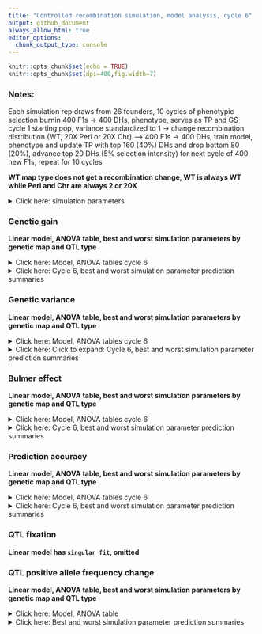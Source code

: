 ```yaml
---
title: "Controlled recombination simulation, model analysis, cycle 6"
output: github_document
always_allow_html: true
editor_options: 
  chunk_output_type: console
---
```


```r
knitr::opts_chunk$set(echo = TRUE)
knitr::opts_chunk$set(dpi=400,fig.width=7)
```

### Notes:   
Each simulation rep draws from 26 founders, 10 cycles of phenotypic selection burnin 400 F1s -> 400 DHs, phenotype, serves as TP and GS cycle 1 starting pop, variance standardized to 1 -> change recombination distribution (WT, 20X Peri or 20X Chr) --> 400 F1s -> 400 DHs, train model, phenotype and update TP with top 160 (40%) DHs and drop bottom 80 (20%), advance top 20 DHs (5% selection intensity) for next cycle of 400 new F1s, repeat for 10 cycles   

**WT map type does not get a recombination change, WT is always WT while Peri and Chr are always 2 or 20X**  

<details><summary>Click here: simulation parameters</summary> 

#### Variables:   

**Recombination:** WT, 2X or 20X     
**Genetic map change:** WT, Pericentromere or Chromosome   
**Repulsion:** 1:5  
**QTL type:** Random or deleterious variant 
**Heritability:** 0.2 or 0.8   
**QTL per Chr:** 2 or 200    
**Relationship matrix:** genomewide or causal variant  

#### Load packages and data
```r
library(tidyverse)
library(data.table)
library(kableExtra)
library(ggsci)
library(gt)
library(lme4)
library(emmeans)
library(car)
library(broom.mixed)

# anova and summary plot functions
source("/Users/ellietaagen/Desktop/github/cr_simulation/Functions/master_functions/summary_stats_anova.R")
source("/Users/ellietaagen/Desktop/github/cr_simulation/Results/table_view_function.R")

gg <- fread("/Users/ellietaagen/Desktop/github/cr_simulation/Results/BP_F_master_results_csv/f_gg.csv") %>% as.data.frame()
gv <- fread("/Users/ellietaagen/Desktop/github/cr_simulation/Results/BP_F_master_results_csv/f_gv.csv") %>% as.data.frame()
pa <- fread("/Users/ellietaagen/Desktop/github/cr_simulation/Results/BP_F_master_results_csv/f_pa.csv") %>% as.data.frame()
be <- fread("/Users/ellietaagen/Desktop/github/cr_simulation/Results/BP_F_master_results_csv/f_be.csv") %>% as.data.frame()
# be `value` is 2-fold higher than it should be (ASR does not know how to treat VarA/GenicVarA for DH)
be$value <- be$value/2
qtl <- fread("/Users/ellietaagen/Desktop/github/cr_simulation/Results/BP_F_master_results_csv/f_qtl.csv") %>% as.data.frame()
qtl_af <- fread("/Users/ellietaagen/Desktop/github/cr_simulation/Results/BP_F_master_results_csv/f_qtl_af.csv") %>% as.data.frame()

```


**Data frames**    
 
gg: population's genetic gain   
gv: additive genetic variance of population   
pa: prediction accuracy of genomic selection  
be: Bulmer effect (varA/genicVarA)  
qtl: positive and negative effect QTL fixation ratio    
qtl_af: change in QTL negative allele frequency, subset by small (Q1), medium, or large (Q3) effect size 

**Columns**  
  
**rep** is 1:number of reps simulation was run    
**cycle** designates founder / burnin (0), and GS cycle 1:10   
**value** is the raw response variable measurement, (or average after summary function, grouped by legend and cycle, of all rep)    
**Matrix** is the relationship matrix used in RRBLUP, genomewide or causal variant   
**Pop** is the full founder set (F) or biparental (bp)  
**Recombination** is the scale of map change, 2 or 20X   
**H2** is the broad sense heritability   
**QTL** is the number of QTL per chromosome  
**QTL_type** is R or DV, random or deleterious variant  
**Map_Type** is the WT, Pericentromere, or Chromosome-wide change to the genetic map, given a Recombination scale  
**Repulsion** is 1:5 representing different coupling and replusion ratios  

* 1: Additive effect signs are positive for all QTL (select against minor allele)  

* 2: Random 2/3 of additive effect signs are positive and 1/3 are negative for QTL   

* 3: Random 1/2 of additive effect signs are positive and 1/2 are negative for QTL   

* 4: 1/2 of additive effect signs are positive and 1/2 are negative for QTL, alternating positive or negative each QTL   

* 5: Random 1/3 of additive effect signs are positive and 2/3 are negative for QTL (most selection for minor allele)   

</details> 

### Genetic gain  

**Linear model, ANOVA table, best and worst simulation parameters by genetic map and QTL type** 

<details><summary>Click here:  Model, ANOVA tables cycle 6</summary>

**Note:** filtered for cycle 6 or cycle 10 observations. See .Rmd file for code.  

`response variable ~ (map type + recombination + QTL per Chr + H2 + repulsion + matrix + QTL type)^2 + (1|rep)`   

 
```r
 # set factors
my_data <- gg
my_data$rep <- as.factor(my_data$rep)
my_data$Map_type <- as.factor(my_data$Map_type)
my_data$Recombination<- as.factor(my_data$Recombination)
my_data$QTL<- as.factor(my_data$QTL)
my_data$H2<- as.factor(my_data$H2)
my_data$Repulsion<- as.factor(my_data$Repulsion)
my_data$Matrix<- as.factor(my_data$Matrix)
my_data$QTL_type <- as.factor(my_data$QTL_type)

# filter to 6th and 10th cycle
my_data_6 <- my_data %>% filter(cycle == 6)
my_data_10 <- my_data %>% filter(cycle == 10)

# run mixed model 
my_lmer_6 <- lmer(value ~ (Map_type + Recombination+QTL+H2+Repulsion+Matrix+QTL_type)^2 + (1|rep), data = my_data_6)
# my_lmer_10 <- lmer(value ~ (Map_type + Recombination+QTL+H2+Repulsion+Matrix+QTL_type)^2 + (1|rep), data = my_data_10)

```
  
  
ANOVA table, cycle 6:  
```r
# run Anova
my_Anova_6 <- Anova(my_lmer_6) 
# print the 6th cycle of selection ANOVA table
print(my_Anova_6)
```
  

 </details>


<details><summary>Click here: Cycle 6, best and worst simulation parameter prediction summaries</summary>
#### Cycle 6, WT map  

```r

response_6 <- emmeans(my_lmer_6, ~ Recombination+QTL+H2+Repulsion+Matrix | Map_type + QTL_type) %>% tidy() %>% as.data.frame() %>% as.data.frame()

a = (response_6 %>% arrange(estimate) %>% 
  filter(Map_type == "WT", QTL_type == "R") %>%
  arrange(-estimate) %>% 
  select(QTL, H2, Repulsion, Matrix, estimate, std.error, p.value) %>% 
  head(10) %>% 
  gt() %>% 
  tab_header(
      title = md("**Genetic gain estimates, top 2%, cycle 6**"),
      subtitle = md("**Map type:** WT, **QTL type:** R")
    ))
gtsave(a, "table.png")
invisible(file.remove("table.png"))

a = (response_6 %>% 
  arrange(estimate) %>% 
  filter(Map_type == "WT", QTL_type == "R") %>% 
  select(QTL, H2, Repulsion, Matrix, estimate, std.error, p.value) %>% 
  head(10) %>% 
  gt() %>% 
  tab_header(
      title = md("**Genetic gain estimates, worst 2%, cycle 6**"),
      subtitle = md("**Map type:** WT, **QTL type:** R")
    ))
gtsave(a, "table.png")
invisible(file.remove("table.png"))

a = (response_6 %>% arrange(estimate) %>% 
  filter(Map_type == "WT", QTL_type == "DV") %>%
  arrange(-estimate) %>% 
  select(QTL, H2, Repulsion, Matrix, estimate, std.error, p.value) %>% 
  head(10) %>% 
  gt() %>% 
  tab_header(
      title = md("**Genetic gain estimates, top 2%, cycle 6**"),
      subtitle = md("**Map type:** WT, **QTL type:** DV")
    ))
gtsave(a, "table.png")
invisible(file.remove("table.png"))

a = (response_6 %>% 
  arrange(estimate) %>% 
  filter(Map_type == "WT", QTL_type == "DV") %>% 
  select(QTL, H2, Repulsion, Matrix, estimate, std.error, p.value) %>% 
  head(10) %>% 
  gt() %>% 
  tab_header(
      title = md("**Genetic gain estimates, worst 2%, cycle 6**"),
      subtitle = md("**Map type:** WT, **QTL type:** DV")
    ))
gtsave(a, "table.png")
invisible(file.remove("table.png"))
```

#### Cycle 6, Pericentromere map  

```r
response_6 <- emmeans(my_lmer_6, ~ Recombination+QTL+H2+Repulsion+Matrix | Map_type + QTL_type) %>% tidy() %>% as.data.frame()

a = (response_6 %>% arrange(estimate) %>% 
  filter(Map_type == "Peri", QTL_type == "R") %>%
  arrange(-estimate) %>% 
  select(Recombination, QTL, H2, Repulsion, Matrix, estimate, std.error, p.value) %>% 
  head(10) %>% 
  gt() %>% 
  tab_header(
      title = md("**Genetic gain estimates, top 2%, cycle 6**"),
      subtitle = md("**Map type:** Peri, **QTL type:** R")
    ))
gtsave(a, "table.png")
invisible(file.remove("table.png"))

a = (response_6 %>% 
  arrange(estimate) %>% 
  filter(Map_type == "Peri", QTL_type == "R") %>% 
  select(Recombination, QTL, H2, Repulsion, Matrix, estimate, std.error, p.value) %>% 
  head(10) %>% 
  gt() %>% 
  tab_header(
      title = md("**Genetic gain estimates, worst 2%, cycle 6**"),
      subtitle = md("**Map type:** Peri, **QTL type:** R")
    ))
gtsave(a, "table.png")
invisible(file.remove("table.png"))

a = (response_6 %>% arrange(estimate) %>% 
  filter(Map_type == "Peri", QTL_type == "DV") %>%
  arrange(-estimate) %>% 
  select(Recombination, QTL, H2, Repulsion, Matrix, estimate, std.error, p.value) %>% 
  head(10) %>% 
  gt() %>% 
  tab_header(
      title = md("**Genetic gain estimates, top 2%, cycle 6**"),
      subtitle = md("**Map type:** Peri, **QTL type:** DV")
    ))
gtsave(a, "table.png")
invisible(file.remove("table.png"))

a = (response_6 %>% 
  arrange(estimate) %>% 
  filter(Map_type == "Peri", QTL_type == "DV") %>% 
  select(Recombination, QTL, H2, Repulsion, Matrix, estimate, std.error, p.value) %>% 
  head(10) %>% 
  gt() %>% 
  tab_header(
      title = md("**Genetic gain estimates, worst 2%, cycle 6**"),
      subtitle = md("**Map type:** Peri, **QTL type:** DV")
    ))
gtsave(a, "table.png")
invisible(file.remove("table.png"))
```

#### Cycle 6, Chromosome map  

```r
response_6 <- emmeans(my_lmer_6, ~ Recombination+QTL+H2+Repulsion+Matrix | Map_type + QTL_type) %>% tidy() %>% as.data.frame()

a = (response_6 %>% arrange(estimate) %>% 
  filter(Map_type == "Chr", QTL_type == "R") %>%
  arrange(-estimate) %>% 
  select(Recombination, QTL, H2, Repulsion, Matrix, estimate, std.error, p.value) %>% 
  head(10) %>% 
  gt() %>% 
  tab_header(
      title = md("**Genetic gain estimates, top 2%, cycle 6**"),
      subtitle = md("**Map type:** Chr, **QTL type:** R")
    ))
gtsave(a, "table.png")
invisible(file.remove("table.png"))

a = (response_6 %>% 
  arrange(estimate) %>% 
  filter(Map_type == "Chr", QTL_type == "R") %>% 
  select(Recombination, QTL, H2, Repulsion, Matrix, estimate, std.error, p.value) %>% 
  head(10) %>% 
  gt() %>% 
  tab_header(
      title = md("**Genetic gain estimates, worst 2%, cycle 6**"),
      subtitle = md("**Map type:** Chr, **QTL type:** R")
    ))
gtsave(a, "table.png")
invisible(file.remove("table.png"))

a = (response_6 %>% arrange(estimate) %>% 
  filter(Map_type == "Chr", QTL_type == "DV") %>%
  arrange(-estimate) %>% 
  select(Recombination, QTL, H2, Repulsion, Matrix, estimate, std.error, p.value) %>% 
  head(10) %>% 
  gt() %>% 
  tab_header(
      title = md("**Genetic gain estimates, top 2%, cycle 6**"),
      subtitle = md("**Map type:** Chr, **QTL type:** DV")
    ))
gtsave(a, "table.png")
invisible(file.remove("table.png"))

a = (response_6 %>% 
  arrange(estimate) %>% 
  filter(Map_type == "Chr", QTL_type == "DV") %>% 
  select(Recombination, QTL, H2, Repulsion, Matrix, estimate, std.error, p.value) %>% 
  head(10) %>% 
  gt() %>% 
  tab_header(
      title = md("**Genetic gain estimates, worst 2%, cycle 6**"),
      subtitle = md("**Map type:** Chr, **QTL type:** DV")
    ))
gtsave(a, "table.png")
invisible(file.remove("table.png"))
```

</details>


### Genetic variance

**Linear model, ANOVA table, best and worst simulation parameters by genetic map and QTL type**  

<details><summary>Click here: Model, ANOVA tables cycle 6</summary> 

**Note:** filtered for cycle 6 or cycle 10 observations. See .Rmd file for code.  

`response variable ~ (map type + recombination + QTL per Chr + H2 + repulsion + matrix + QTL type)^2 + (1|rep)`  


 
```r
 # set factors
my_data <- gv
my_data$rep <- as.factor(my_data$rep)
my_data$Map_type <- as.factor(my_data$Map_type)
my_data$Recombination<- as.factor(my_data$Recombination)
my_data$QTL<- as.factor(my_data$QTL)
my_data$H2<- as.factor(my_data$H2)
my_data$Repulsion<- as.factor(my_data$Repulsion)
my_data$Matrix<- as.factor(my_data$Matrix)
my_data$QTL_type <- as.factor(my_data$QTL_type)

# filter to 6th and 10th cycle
my_data_6 <- my_data %>% filter(cycle == 6)
my_data_10 <- my_data %>% filter(cycle == 10)

# run mixed model 
my_lmer_6 <- lmer(value ~ (Map_type + Recombination+QTL+H2+Repulsion+Matrix+QTL_type)^2 + (1|rep), data = my_data_6)
# my_lmer_10 <- lmer(value ~ (Map_type + Recombination+QTL+H2+Repulsion+Matrix+QTL_type)^2 + (1|rep), data = my_data_10)

```
  
  
ANOVA table, cycle 6:  
```r
# run Anova
my_Anova_6 <- Anova(my_lmer_6) 
# print the 6th cycle of selection ANOVA table
print(my_Anova_6)
```
  

</details>   


<details><summary>Click here: Click to expand: Cycle 6, best and worst simulation parameter prediction summaries</summary>

#### Cycle 6, WT map  

```r
response_6 <- emmeans(my_lmer_6, ~ Recombination+QTL+H2+Repulsion+Matrix | Map_type + QTL_type) %>% tidy() %>% as.data.frame()

a = (response_6 %>% arrange(estimate) %>% 
  filter(Map_type == "WT", QTL_type == "R") %>%
  arrange(-estimate) %>% 
  select(QTL, H2, Repulsion, Matrix, estimate, std.error, p.value) %>% 
  head(10) %>% 
  gt() %>% 
  tab_header(
      title = md("**Genetic variance estimates, top 2%, cycle 6**"),
      subtitle = md("**Map type:** WT, **QTL type:** R")
    ))
gtsave(a, "table.png")
invisible(file.remove("table.png"))

a = (response_6 %>% 
  arrange(estimate) %>% 
  filter(Map_type == "WT", QTL_type == "R") %>% 
  select(QTL, H2, Repulsion, Matrix, estimate, std.error, p.value) %>% 
  head(10) %>% 
  gt() %>% 
  tab_header(
      title = md("**Genetic variance estimates, worst 2%, cycle 6**"),
      subtitle = md("**Map type:** WT, **QTL type:** R")
    ))
gtsave(a, "table.png")
invisible(file.remove("table.png"))

a = (response_6 %>% arrange(estimate) %>% 
  filter(Map_type == "WT", QTL_type == "DV") %>%
  arrange(-estimate) %>% 
  select( QTL, H2, Repulsion, Matrix, estimate, std.error, p.value) %>% 
  head(10) %>% 
  gt() %>% 
  tab_header(
      title = md("**Genetic variance estimates, top 2%, cycle 6**"),
      subtitle = md("**Map type:** WT, **QTL type:** DV")
    ))
gtsave(a, "table.png")
invisible(file.remove("table.png"))

a = (response_6 %>% 
  arrange(estimate) %>% 
  filter(Map_type == "WT", QTL_type == "DV") %>% 
  select(QTL, H2, Repulsion, Matrix, estimate, std.error, p.value) %>% 
  head(10) %>% 
  gt() %>% 
  tab_header(
      title = md("**Genetic variance estimates, worst 2%, cycle 6**"),
      subtitle = md("**Map type:** WT, **QTL type:** DV")
    ))
gtsave(a, "table.png")
invisible(file.remove("table.png"))
```

#### Cycle 6, Pericentromere map  

```r
response_6 <- emmeans(my_lmer_6, ~ Recombination+QTL+H2+Repulsion+Matrix | Map_type + QTL_type) %>% tidy() %>% as.data.frame()

a = (response_6 %>% arrange(estimate) %>% 
  filter(Map_type == "Peri", QTL_type == "R") %>%
  arrange(-estimate) %>% 
  select(Recombination, QTL, H2, Repulsion, Matrix, estimate, std.error, p.value) %>% 
  head(10) %>% 
  gt() %>% 
  tab_header(
      title = md("**Genetic variance estimates, top 2%, cycle 6**"),
      subtitle = md("**Map type:** Peri, **QTL type:** R")
    ))
gtsave(a, "table.png")
invisible(file.remove("table.png"))

a = (response_6 %>% 
  arrange(estimate) %>% 
  filter(Map_type == "Peri", QTL_type == "R") %>% 
  select(Recombination, QTL, H2, Repulsion, Matrix, estimate, std.error, p.value) %>% 
  head(10) %>% 
  gt() %>% 
  tab_header(
      title = md("**Genetic variance estimates, worst 2%, cycle 6**"),
      subtitle = md("**Map type:** Peri, **QTL type:** R")
    ))
gtsave(a, "table.png")
invisible(file.remove("table.png"))

a = (response_6 %>% arrange(estimate) %>% 
  filter(Map_type == "Peri", QTL_type == "DV") %>%
  arrange(-estimate) %>% 
  select(Recombination, QTL, H2, Repulsion, Matrix, estimate, std.error, p.value) %>% 
  head(10) %>% 
  gt() %>% 
  tab_header(
      title = md("**Genetic variance estimates, top 2%, cycle 6**"),
      subtitle = md("**Map type:** Peri, **QTL type:** DV")
    ))
gtsave(a, "table.png")
invisible(file.remove("table.png"))

a = (response_6 %>% 
  arrange(estimate) %>% 
  filter(Map_type == "Peri", QTL_type == "DV") %>% 
  select(Recombination, QTL, H2, Repulsion, Matrix, estimate, std.error, p.value) %>% 
  head(10) %>% 
  gt() %>% 
  tab_header(
      title = md("**Genetic variance estimates, worst 2%, cycle 6**"),
      subtitle = md("**Map type:** Peri, **QTL type:** DV")
    ))
gtsave(a, "table.png")
invisible(file.remove("table.png"))
```

#### Cycle 6, Chromosome map  

```r
response_6 <- emmeans(my_lmer_6, ~ Recombination+QTL+H2+Repulsion+Matrix | Map_type + QTL_type) %>% tidy() %>% as.data.frame()

a = (response_6 %>% arrange(estimate) %>% 
  filter(Map_type == "Chr", QTL_type == "R") %>%
  arrange(-estimate) %>% 
  select(Recombination, QTL, H2, Repulsion, Matrix, estimate, std.error, p.value) %>% 
  head(10) %>% 
  gt() %>% 
  tab_header(
      title = md("**Genetic variance estimates, top 2%, cycle 6**"),
      subtitle = md("**Map type:** Chr, **QTL type:** R")
    ))
gtsave(a, "table.png")
invisible(file.remove("table.png"))

a = (response_6 %>% 
  arrange(estimate) %>% 
  filter(Map_type == "Chr", QTL_type == "R") %>% 
  select(Recombination, QTL, H2, Repulsion, Matrix, estimate, std.error, p.value) %>% 
  head(10) %>% 
  gt() %>% 
  tab_header(
      title = md("**Genetic variance estimates, worst 2%, cycle 6**"),
      subtitle = md("**Map type:** Chr, **QTL type:** R")
    ))
gtsave(a, "table.png")
invisible(file.remove("table.png"))

a = (response_6 %>% arrange(estimate) %>% 
  filter(Map_type == "Chr", QTL_type == "DV") %>%
  arrange(-estimate) %>% 
  select(Recombination, QTL, H2, Repulsion, Matrix, estimate, std.error, p.value) %>% 
  head(10) %>% 
  gt() %>% 
  tab_header(
      title = md("**Genetic variance estimates, top 2%, cycle 6**"),
      subtitle = md("**Map type:** Chr, **QTL type:** DV")
    ))
gtsave(a, "table.png")
invisible(file.remove("table.png"))

a = (response_6 %>% 
  arrange(estimate) %>% 
  filter(Map_type == "Chr", QTL_type == "DV") %>% 
  select(Recombination, QTL, H2, Repulsion, Matrix, estimate, std.error, p.value) %>% 
  head(10) %>% 
  gt() %>% 
  tab_header(
      title = md("**Genetic variance estimates, worst 2%, cycle 6**"),
      subtitle = md("**Map type:** Chr, **QTL type:** DV")
    ))
gtsave(a, "table.png")
invisible(file.remove("table.png"))
```

</details> 
  

### Bulmer effect  

**Linear model, ANOVA table, best and worst simulation parameters by genetic map and QTL type**  

<details><summary>Click here: Model, ANOVA tables cycle 6</summary>

**Note:** filtered for cycle 6 or cycle 10 observations. See .Rmd file for code.  

`response variable ~ (map type + recombination + QTL per Chr + H2 + repulsion + matrix + QTL type)^2 + (1|rep)`   

 
```r
 # set factors
my_data <- be
my_data$rep <- as.factor(my_data$rep)
my_data$Map_type <- as.factor(my_data$Map_type)
my_data$Recombination<- as.factor(my_data$Recombination)
my_data$QTL<- as.factor(my_data$QTL)
my_data$H2<- as.factor(my_data$H2)
my_data$Repulsion<- as.factor(my_data$Repulsion)
my_data$Matrix<- as.factor(my_data$Matrix)
my_data$QTL_type <- as.factor(my_data$QTL_type)

# filter to 6th and 10th cycle
my_data_6 <- my_data %>% filter(cycle == 6)
my_data_10 <- my_data %>% filter(cycle == 10)

# run mixed model 
my_lmer_6 <- lmer(value ~ (Map_type + Recombination+QTL+H2+Repulsion+Matrix+QTL_type)^2 + (1|rep), data = my_data_6)
# my_lmer_10 <- lmer(value ~ (Map_type + Recombination+QTL+H2+Repulsion+Matrix+QTL_type)^2 + (1|rep), data = my_data_10)

```
  
  
ANOVA table, cycle 6:  
```r
# run Anova
my_Anova_6 <- Anova(my_lmer_6) 
# print the 6th cycle of selection ANOVA table
print(my_Anova_6)
```
  
  

</details>   

<details><summary>Click here: Cycle 6, best and worst simulation parameter prediction summaries</summary>

#### Cycle 6, WT map  

```r
response_6 <- emmeans(my_lmer_6, ~ Recombination+QTL+H2+Repulsion+Matrix | Map_type + QTL_type) %>% tidy() %>% as.data.frame()

a = (response_6 %>% arrange(estimate) %>% 
  filter(Map_type == "WT", QTL_type == "R") %>%
  arrange(-estimate) %>% 
  select( QTL, H2, Repulsion, Matrix, estimate, std.error, p.value) %>% 
  head(10) %>% 
  gt() %>% 
  tab_header(
      title = md("**Bulmer effect estimates, top 2%, cycle 6**"),
      subtitle = md("**Map type:** WT, **QTL type:** R")
    ))
gtsave(a, "table.png")
invisible(file.remove("table.png"))

a = (response_6 %>% 
  arrange(estimate) %>% 
  filter(Map_type == "WT", QTL_type == "R") %>% 
  select(QTL, H2, Repulsion, Matrix, estimate, std.error, p.value) %>% 
  head(10) %>% 
  gt() %>% 
  tab_header(
      title = md("**Bulmer effect estimates, worst 2%, cycle 6**"),
      subtitle = md("**Map type:** WT, **QTL type:** R")
    ))
gtsave(a, "table.png")
invisible(file.remove("table.png"))

a = (response_6 %>% arrange(estimate) %>% 
  filter(Map_type == "WT", QTL_type == "DV") %>%
  arrange(-estimate) %>% 
  select( QTL, H2, Repulsion, Matrix, estimate, std.error, p.value) %>% 
  head(10) %>% 
  gt() %>% 
  tab_header(
      title = md("**Bulmer effect estimates, top 2%, cycle 6**"),
      subtitle = md("**Map type:** WT, **QTL type:** DV")
    ))
gtsave(a, "table.png")
invisible(file.remove("table.png"))

a = (response_6 %>% 
  arrange(estimate) %>% 
  filter(Map_type == "WT", QTL_type == "DV") %>% 
  select( QTL, H2, Repulsion, Matrix, estimate, std.error, p.value) %>% 
  head(10) %>% 
  gt() %>% 
  tab_header(
      title = md("**Bulmer effect estimates, worst 2%, cycle 6**"),
      subtitle = md("**Map type:** WT, **QTL type:** DV")
    ))
gtsave(a, "table.png")
invisible(file.remove("table.png"))
```

#### Cycle 6, Pericentromere map  

```r
response_6 <- emmeans(my_lmer_6, ~ Recombination+QTL+H2+Repulsion+Matrix | Map_type + QTL_type) %>% tidy() %>% as.data.frame()

a = (response_6 %>% arrange(estimate) %>% 
  filter(Map_type == "Peri", QTL_type == "R") %>%
  arrange(-estimate) %>% 
  select(Recombination, QTL, H2, Repulsion, Matrix, estimate, std.error, p.value) %>% 
  head(10) %>% 
  gt() %>% 
  tab_header(
      title = md("**Bulmer effect estimates, top 2%, cycle 6**"),
      subtitle = md("**Map type:** Peri, **QTL type:** R")
    ))
gtsave(a, "table.png")
invisible(file.remove("table.png"))

a = (response_6 %>% 
  arrange(estimate) %>% 
  filter(Map_type == "Peri", QTL_type == "R") %>% 
  select(Recombination, QTL, H2, Repulsion, Matrix, estimate, std.error, p.value) %>% 
  head(10) %>% 
  gt() %>% 
  tab_header(
      title = md("**Bulmer effect estimates, worst 2%, cycle 6**"),
      subtitle = md("**Map type:** Peri, **QTL type:** R")
    ))
gtsave(a, "table.png")
invisible(file.remove("table.png"))

a = (response_6 %>% arrange(estimate) %>% 
  filter(Map_type == "Peri", QTL_type == "DV") %>%
  arrange(-estimate) %>% 
  select(Recombination, QTL, H2, Repulsion, Matrix, estimate, std.error, p.value) %>% 
  head(10) %>% 
  gt() %>% 
  tab_header(
      title = md("**Bulmer effect estimates, top 2%, cycle 6**"),
      subtitle = md("**Map type:** Peri, **QTL type:** DV")
    ))
gtsave(a, "table.png")
invisible(file.remove("table.png"))

a = (response_6 %>% 
  arrange(estimate) %>% 
  filter(Map_type == "Peri", QTL_type == "DV") %>% 
  select(Recombination, QTL, H2, Repulsion, Matrix, estimate, std.error, p.value) %>% 
  head(10) %>% 
  gt() %>% 
  tab_header(
      title = md("**Bulmer effect estimates, worst 2%, cycle 6**"),
      subtitle = md("**Map type:** Peri, **QTL type:** DV")
    ))
gtsave(a, "table.png")
invisible(file.remove("table.png"))
```

#### Cycle 6, Chromosome map  

```r
response_6 <- emmeans(my_lmer_6, ~ Recombination+QTL+H2+Repulsion+Matrix | Map_type + QTL_type) %>% tidy() %>% as.data.frame()

a = (response_6 %>% arrange(estimate) %>% 
  filter(Map_type == "Chr", QTL_type == "R") %>%
  arrange(-estimate) %>% 
  select(Recombination, QTL, H2, Repulsion, Matrix, estimate, std.error, p.value) %>% 
  head(10) %>% 
  gt() %>% 
  tab_header(
      title = md("**Bulmer effect estimates, top 2%, cycle 6**"),
      subtitle = md("**Map type:** Chr, **QTL type:** R")
    ))
gtsave(a, "table.png")
invisible(file.remove("table.png"))

a = (response_6 %>% 
  arrange(estimate) %>% 
  filter(Map_type == "Chr", QTL_type == "R") %>% 
  select(Recombination, QTL, H2, Repulsion, Matrix, estimate, std.error, p.value) %>% 
  head(10) %>% 
  gt() %>% 
  tab_header(
      title = md("**Bulmer effect estimates, worst 2%, cycle 6**"),
      subtitle = md("**Map type:** Chr, **QTL type:** R")
    ))
gtsave(a, "table.png")
invisible(file.remove("table.png"))

a = (response_6 %>% arrange(estimate) %>% 
  filter(Map_type == "Chr", QTL_type == "DV") %>%
  arrange(-estimate) %>% 
  select(Recombination, QTL, H2, Repulsion, Matrix, estimate, std.error, p.value) %>% 
  head(10) %>% 
  gt() %>% 
  tab_header(
      title = md("**Bulmer effect estimates, top 2%, cycle 6**"),
      subtitle = md("**Map type:** Chr, **QTL type:** DV")
    ))
gtsave(a, "table.png")
invisible(file.remove("table.png"))

a = (response_6 %>% 
  arrange(estimate) %>% 
  filter(Map_type == "Chr", QTL_type == "DV") %>% 
  select(Recombination, QTL, H2, Repulsion, Matrix, estimate, std.error, p.value) %>% 
  head(10) %>% 
  gt() %>% 
  tab_header(
      title = md("**Bulmer effect estimates, worst 2%, cycle 6**"),
      subtitle = md("**Map type:** Chr, **QTL type:** DV")
    ))
gtsave(a, "table.png")
invisible(file.remove("table.png"))
```

</details>  


### Prediction accuracy

**Linear model, ANOVA table, best and worst simulation parameters by genetic map and QTL type**  

<details><summary>Click here: Model, ANOVA tables cycle 6</summary>

**Note:** filtered for cycle 6 or cycle 10 observations. See .Rmd file for code.   

`response variable ~ (map type + recombination + QTL per Chr + H2 + repulsion + matrix + QTL type)^2 + (1|rep)`  


 
```r
 # set factors
my_data <- pa
my_data$rep <- as.factor(my_data$rep)
my_data$Map_type <- as.factor(my_data$Map_type)
my_data$Recombination<- as.factor(my_data$Recombination)
my_data$QTL<- as.factor(my_data$QTL)
my_data$H2<- as.factor(my_data$H2)
my_data$Repulsion<- as.factor(my_data$Repulsion)
my_data$Matrix<- as.factor(my_data$Matrix)
my_data$QTL_type <- as.factor(my_data$QTL_type)

# filter to 6th and 10th cycle
my_data_6 <- my_data %>% filter(cycle == 6)
my_data_10 <- my_data %>% filter(cycle == 10)

# run mixed model 
my_lmer_6 <- lmer(value ~ (Map_type + Recombination+QTL+H2+Repulsion+Matrix+QTL_type)^2 + (1|rep), data = my_data_6)
# my_lmer_10 <- lmer(value ~ (Map_type + Recombination+QTL+H2+Repulsion+Matrix+QTL_type)^2 + (1|rep), data = my_data_10)

```
  
  
ANOVA table, cycle 6:  
```r
# run Anova
my_Anova_6 <- Anova(my_lmer_6) 
# print the 6th cycle of selection ANOVA table
print(my_Anova_6)
```
  
  
 
</details>  

<details><summary>Click here: Cycle 6, best and worst simulation parameter prediction summaries</summary>

#### Cycle 6, WT map  

```r
response_6 <- emmeans(my_lmer_6, ~ Recombination+QTL+H2+Repulsion+Matrix | Map_type + QTL_type) %>% tidy() %>% as.data.frame()

a = (response_6 %>% arrange(estimate) %>% 
  filter(Map_type == "WT", QTL_type == "R") %>%
  arrange(-estimate) %>% 
  select( QTL, H2, Repulsion, Matrix, estimate, std.error, p.value) %>% 
  head(10) %>% 
  gt() %>% 
  tab_header(
      title = md("**Prediction accuracy estimates, top 2%, cycle 6**"),
      subtitle = md("**Map type:** WT, **QTL type:** R")
    ))
gtsave(a, "table.png")
invisible(file.remove("table.png"))

a = (response_6 %>% 
  arrange(estimate) %>% 
  filter(Map_type == "WT", QTL_type == "R") %>% 
  select(QTL, H2, Repulsion, Matrix, estimate, std.error, p.value) %>% 
  head(10) %>% 
  gt() %>% 
  tab_header(
      title = md("**Prediction accuracy estimates, worst 2%, cycle 6**"),
      subtitle = md("**Map type:** WT, **QTL type:** R")
    ))
gtsave(a, "table.png")
invisible(file.remove("table.png"))

a = (response_6 %>% arrange(estimate) %>% 
  filter(Map_type == "WT", QTL_type == "DV") %>%
  arrange(-estimate) %>% 
  select( QTL, H2, Repulsion, Matrix, estimate, std.error, p.value) %>% 
  head(10) %>% 
  gt() %>% 
  tab_header(
      title = md("**Prediction accuracy estimates, top 2%, cycle 6**"),
      subtitle = md("**Map type:** WT, **QTL type:** DV")
    ))
gtsave(a, "table.png")
invisible(file.remove("table.png"))

a = (response_6 %>% 
  arrange(estimate) %>% 
  filter(Map_type == "WT", QTL_type == "DV") %>% 
  select( QTL, H2, Repulsion, Matrix, estimate, std.error, p.value) %>% 
  head(10) %>% 
  gt() %>% 
  tab_header(
      title = md("**Prediction accuracy estimates, worst 2%, cycle 6**"),
      subtitle = md("**Map type:** WT, **QTL type:** DV")
    ))
gtsave(a, "table.png")
invisible(file.remove("table.png"))
```

#### Cycle 6, Pericentromere map  

```r
response_6 <- emmeans(my_lmer_6, ~ Recombination+QTL+H2+Repulsion+Matrix | Map_type + QTL_type) %>% tidy() %>% as.data.frame()

a = (response_6 %>% arrange(estimate) %>% 
  filter(Map_type == "Peri", QTL_type == "R") %>%
  arrange(-estimate) %>% 
  select(Recombination, QTL, H2, Repulsion, Matrix, estimate, std.error, p.value) %>% 
  head(10) %>% 
  gt() %>% 
  tab_header(
      title = md("**Prediction accuracy estimates, top 2%, cycle 6**"),
      subtitle = md("**Map type:** Peri, **QTL type:** R")
    ))
gtsave(a, "table.png")
invisible(file.remove("table.png"))

a = (response_6 %>% 
  arrange(estimate) %>% 
  filter(Map_type == "Peri", QTL_type == "R") %>% 
  select(Recombination, QTL, H2, Repulsion, Matrix, estimate, std.error, p.value) %>% 
  head(10) %>% 
  gt() %>% 
  tab_header(
      title = md("**Prediction accuracy estimates, worst 2%, cycle 6**"),
      subtitle = md("**Map type:** Peri, **QTL type:** R")
    ))
gtsave(a, "table.png")
invisible(file.remove("table.png"))

a = (response_6 %>% arrange(estimate) %>% 
  filter(Map_type == "Peri", QTL_type == "DV") %>%
  arrange(-estimate) %>% 
  select(Recombination, QTL, H2, Repulsion, Matrix, estimate, std.error, p.value) %>% 
  head(10) %>% 
  gt() %>% 
  tab_header(
      title = md("**Prediction accuracy estimates, top 2%, cycle 6**"),
      subtitle = md("**Map type:** Peri, **QTL type:** DV")
    ))
gtsave(a, "table.png")
invisible(file.remove("table.png"))

a = (response_6 %>% 
  arrange(estimate) %>% 
  filter(Map_type == "Peri", QTL_type == "DV") %>% 
  select(Recombination, QTL, H2, Repulsion, Matrix, estimate, std.error, p.value) %>% 
  head(10) %>% 
  gt() %>% 
  tab_header(
      title = md("**Prediction accuracy estimates, worst 2%, cycle 6**"),
      subtitle = md("**Map type:** Peri, **QTL type:** DV")
    ))
gtsave(a, "table.png")
invisible(file.remove("table.png"))
```

#### Cycle 6, Chromosome map  

```r
response_6 <- emmeans(my_lmer_6, ~ Recombination+QTL+H2+Repulsion+Matrix | Map_type + QTL_type) %>% tidy() %>% as.data.frame()

a = (response_6 %>% arrange(estimate) %>% 
  filter(Map_type == "Chr", QTL_type == "R") %>%
  arrange(-estimate) %>% 
  select(Recombination, QTL, H2, Repulsion, Matrix, estimate, std.error, p.value) %>% 
  head(10) %>% 
  gt() %>% 
  tab_header(
      title = md("**Prediction accuracy estimates, top 2%, cycle 6**"),
      subtitle = md("**Map type:** Chr, **QTL type:** R")
    ))
gtsave(a, "table.png")
invisible(file.remove("table.png"))

a = (response_6 %>% 
  arrange(estimate) %>% 
  filter(Map_type == "Chr", QTL_type == "R") %>% 
  select(Recombination, QTL, H2, Repulsion, Matrix, estimate, std.error, p.value) %>% 
  head(10) %>% 
  gt() %>% 
  tab_header(
      title = md("**Prediction accuracy estimates, worst 2%, cycle 6**"),
      subtitle = md("**Map type:** Chr, **QTL type:** R")
    ))
gtsave(a, "table.png")
invisible(file.remove("table.png"))

a = (response_6 %>% arrange(estimate) %>% 
  filter(Map_type == "Chr", QTL_type == "DV") %>%
  arrange(-estimate) %>% 
  select(Recombination, QTL, H2, Repulsion, Matrix, estimate, std.error, p.value) %>% 
  head(10) %>% 
  gt() %>% 
  tab_header(
      title = md("**Prediction accuracy estimates, top 2%, cycle 6**"),
      subtitle = md("**Map type:** Chr, **QTL type:** DV")
    ))
gtsave(a, "table.png")
invisible(file.remove("table.png"))

a = (response_6 %>% 
  arrange(estimate) %>% 
  filter(Map_type == "Chr", QTL_type == "DV") %>% 
  select(Recombination, QTL, H2, Repulsion, Matrix, estimate, std.error, p.value) %>% 
  head(10) %>% 
  gt() %>% 
  tab_header(
      title = md("**Prediction accuracy estimates, worst 2%, cycle 6**"),
      subtitle = md("**Map type:** Chr, **QTL type:** DV")
    ))
gtsave(a, "table.png")
invisible(file.remove("table.png"))
```

</details>


### QTL fixation   

**Linear model has `singular fit`, omitted**    

### QTL positive allele frequency change 

**Linear model, ANOVA table, best and worst simulation parameters by genetic map and QTL type**  

<details><summary>Click here: Model, ANOVA table</summary>

**Note:** total cycle change observations. See .Rmd file for code.  

`response variable ~ (map type + recombination + QTL per Chr + H2 + repulsion + matrix + QTL type + allele)^2 + (1|rep)` 


```r
 # set factors
my_data <- qtl_af
my_data$rep <- as.factor(my_data$rep)
my_data$Map_type <- as.factor(my_data$Map_type)
my_data$Recombination<- as.factor(my_data$Recombination)
my_data$QTL<- as.factor(my_data$QTL)
my_data$H2<- as.factor(my_data$H2)
my_data$Repulsion<- as.factor(my_data$Repulsion)
my_data$Matrix<- as.factor(my_data$Matrix)
my_data$QTL_type <- as.factor(my_data$QTL_type)

names(my_data)[1] <- "Allele"
my_data$Allele <- as.factor(my_data$Allele)

my_data <- my_data %>% filter(Allele %in% c("large_pos", "med_pos", "small_pos"))

# run mixed model 
my_lmer <- lmer(value ~ (Map_type + Recombination+QTL+H2+Repulsion+Matrix+QTL_type+Allele)^2 + (1|rep), data = my_data)

```
  
  
ANOVA table:  
```r
# run Anova
my_Anova <- Anova(my_lmer) 
# print ANOVA table
print(my_Anova)
```
  
</details>


<details><summary>Click here: Best and worst simulation parameter prediction summaries</summary>
#### WT map  

```r
response_10 <- emmeans(my_lmer, ~ Recombination+QTL+H2+Repulsion+Matrix+Allele | Map_type + QTL_type) %>% tidy() %>% as.data.frame()

response_10 %>% arrange(estimate) %>% 
  filter(Map_type == "WT", QTL_type == "R") %>%
  arrange(-estimate) %>% 
  select(QTL, H2, Repulsion, Matrix, Allele, estimate, std.error, p.value) %>% 
  head(10) %>% 
  gt() %>% 
  tab_header(
      title = md("**Positive QTL AF change estimates, top 10**"),
      subtitle = md("**Map type:** WT, **QTL type:** R")
    )
gtsave(a, "table.png")
invisible(file.remove("table.png"))

a = (response_10 %>% 
  arrange(estimate) %>% 
  filter(Map_type == "WT", QTL_type == "R") %>% 
  select( QTL, H2, Repulsion, Matrix, Allele, estimate, std.error, p.value) %>% 
  head(10) %>% 
  gt() %>% 
  tab_header(
      title = md("**Positive QTL AF change estimates, worst 10**"),
      subtitle = md("**Map type:** WT, **QTL type:** R")
    ))
gtsave(a, "table.png")
invisible(file.remove("table.png"))

a = (response_10 %>% arrange(estimate) %>% 
  filter(Map_type == "WT", QTL_type == "DV") %>%
  arrange(-estimate) %>% 
  select( QTL, H2, Repulsion, Matrix, Allele, estimate, std.error, p.value) %>% 
  head(10) %>% 
  gt() %>% 
  tab_header(
      title = md("**Positive QTL AF change estimates, top 10**"),
      subtitle = md("**Map type:** WT, **QTL type:** DV")
    ))
gtsave(a, "table.png")
invisible(file.remove("table.png"))

a = (response_10 %>% 
  arrange(estimate) %>% 
  filter(Map_type == "WT", QTL_type == "DV") %>% 
  select( QTL, H2, Repulsion, Matrix, Allele, estimate, std.error, p.value) %>% 
  head(10) %>% 
  gt() %>% 
  tab_header(
      title = md("**Positive QTL AF change estimates, worst 10**"),
      subtitle = md("**Map type:** WT, **QTL type:** DV")
    ))
gtsave(a, "table.png")
invisible(file.remove("table.png"))
```

#### Pericentromere map  

```r
response_10 <- emmeans(my_lmer, ~ Recombination+QTL+H2+Repulsion+Matrix+Allele | Map_type + QTL_type) %>% tidy() %>% as.data.frame()

a = (response_10 %>% arrange(estimate) %>% 
  filter(Map_type == "Peri", QTL_type == "R") %>%
  arrange(-estimate) %>% 
  select(Recombination, QTL, H2, Repulsion, Matrix, Allele, estimate, std.error, p.value) %>% 
  head(10) %>% 
  gt() %>% 
  tab_header(
      title = md("**Positive QTL AF change estimates, top 10**"),
      subtitle = md("**Map type:** Peri, **QTL type:** R")
    ))
gtsave(a, "table.png")
invisible(file.remove("table.png"))

a = (response_10 %>% 
  arrange(estimate) %>% 
  filter(Map_type == "Peri", QTL_type == "R") %>% 
  select(Recombination, QTL, H2, Repulsion, Matrix, Allele, estimate, std.error, p.value) %>% 
  head(10) %>% 
  gt() %>% 
  tab_header(
      title = md("**Positive QTL AF change estimates, worst 10**"),
      subtitle = md("**Map type:** Peri, **QTL type:** R")
    ))
gtsave(a, "table.png")
invisible(file.remove("table.png"))

a = (response_10 %>% arrange(estimate) %>% 
  filter(Map_type == "Peri", QTL_type == "DV") %>%
  arrange(-estimate) %>% 
  select(Recombination, QTL, H2, Repulsion, Matrix, Allele, estimate, std.error, p.value) %>% 
  head(10) %>% 
  gt() %>% 
  tab_header(
      title = md("**Positive QTL AF change estimates, top 10**"),
      subtitle = md("**Map type:** Peri, **QTL type:** DV")
    ))
gtsave(a, "table.png")
invisible(file.remove("table.png"))

a = (response_10 %>% 
  arrange(estimate) %>% 
  filter(Map_type == "Peri", QTL_type == "DV") %>% 
  select(Recombination, QTL, H2, Repulsion, Matrix, Allele, estimate, std.error, p.value) %>% 
  head(10) %>% 
  gt() %>% 
  tab_header(
      title = md("**Positive QTL AF change estimates, worst 10**"),
      subtitle = md("**Map type:** Peri, **QTL type:** DV")
    ))
gtsave(a, "table.png")
invisible(file.remove("table.png"))
```

#### Chromosome map  

```r
response_10 <- emmeans(my_lmer, ~ Recombination+QTL+H2+Repulsion+Matrix+Allele | Map_type + QTL_type) %>% tidy() %>% as.data.frame()

a = (response_10 %>% arrange(estimate) %>% 
  filter(Map_type == "Chr", QTL_type == "R") %>%
  arrange(-estimate) %>% 
  select(Recombination, QTL, H2, Repulsion, Matrix, Allele, estimate, std.error, p.value) %>% 
  head(10) %>% 
  gt() %>% 
  tab_header(
      title = md("**Positive QTL AF change estimates, top 10**"),
      subtitle = md("**Map type:** Chr, **QTL type:** R")
    ))
gtsave(a, "table.png")
invisible(file.remove("table.png"))

a = (response_10 %>% 
  arrange(estimate) %>% 
  filter(Map_type == "Chr", QTL_type == "R") %>% 
  select(Recombination, QTL, H2, Repulsion, Matrix, Allele, estimate, std.error, p.value) %>% 
  head(10) %>% 
  gt() %>% 
  tab_header(
      title = md("**Positive QTL AF change estimates, worst 10**"),
      subtitle = md("**Map type:** Chr, **QTL type:** R")
    ))
gtsave(a, "table.png")
invisible(file.remove("table.png"))

a = (response_10 %>% arrange(estimate) %>% 
  filter(Map_type == "Chr", QTL_type == "DV") %>%
  arrange(-estimate) %>% 
  select(Recombination, QTL, H2, Repulsion, Matrix, Allele, estimate, std.error, p.value) %>% 
  head(10) %>% 
  gt() %>% 
  tab_header(
      title = md("**Positive QTL AF change estimates, top 10**"),
      subtitle = md("**Map type:** Chr, **QTL type:** DV")
    ))
gtsave(a, "table.png")
invisible(file.remove("table.png"))

a = (response_10 %>% 
  arrange(estimate) %>% 
  filter(Map_type == "Chr", QTL_type == "DV") %>% 
  select(Recombination, QTL, H2, Repulsion, Matrix, Allele, estimate, std.error, p.value) %>% 
  head(10) %>% 
  gt() %>% 
  tab_header(
      title = md("**Positive QTL AF change estimates, worst 10**"),
      subtitle = md("**Map type:** Chr, **QTL type:** DV")
    ))
gtsave(a, "table.png")
invisible(file.remove("table.png"))
```

</details>
